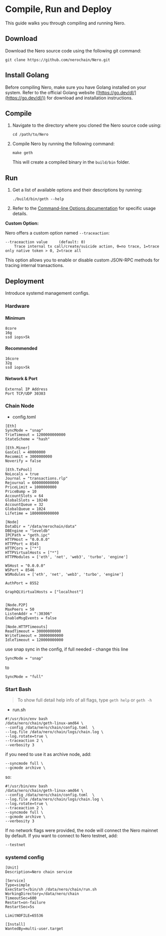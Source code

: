 # Compile, Run and Deploy

This guide walks you through compiling and running Nero.

## Download

Download the Nero source code using the following git command:

```
git clone https://github.com/nerochain/Nero.git
```

## Install Golang

Before compiling Nero, make sure you have Golang installed on your system. Refer to the official Golang website ([https://go.dev/dl/](https://go.dev/dl/)) for download and installation instructions.

## Compile

1. Navigate to the directory where you cloned the Nero source code using:

   ```
   cd /path/to/Nero
   ```

2. Compile Nero by running the following command:

   ```
   make geth
   ```

   This will create a compiled binary in the `build/bin` folder.

## Run

1. Get a list of available options and their descriptions by running:

   ```
   ./build/bin/geth --help
   ```

2. Refer to the [Command-line Options documentation](https://geth.ethereum.org/docs/fundamentals/command-line-options) for specific usage details.

**Custom Option:**

Nero offers a custom option named `--traceaction`:

```
--traceaction value     (default: 0)
    Trace internal tx call/create/suicide action, 0=no trace, 1=trace only native token > 0, 2=trace all
```

This option allows you to enable or disable custom JSON-RPC methods for tracing internal transactions.

## Deployment

Introduce systemd management configs.

### Hardware

#### Minimum

```
8core
16g
ssd iops>5k
```

#### Recommended

```
16core
32g
ssd iops>5k
```

#### Network & Port

```
External IP Address
Port TCP/UDP 30303
```

### Chain Node

- config.toml

```
[Eth]
SyncMode = "snap"
TrieTimeout = 1200000000000
StateScheme = "hash"

[Eth.Miner]
GasCeil = 40000000
Recommit = 3000000000
Noverify = false

[Eth.TxPool]
NoLocals = true
Journal = "transactions.rlp"
Rejournal = 600000000000
PriceLimit = 1000000000
PriceBump = 10
AccountSlots = 64
GlobalSlots = 10240
AccountQueue = 32
GlobalQueue = 1024
Lifetime = 1800000000000

[Node]
DataDir = "/data/nerochain/data"
DBEngine = "leveldb"
IPCPath = "geth.ipc"
HTTPHost = "0.0.0.0"
HTTPPort = 8545
HTTPCors = ["*"]
HTTPVirtualHosts = ["*"]
HTTPModules = ['eth', 'net', 'web3', 'turbo', 'engine']

WSHost = "0.0.0.0"
WSPort = 8546
WSModules = ['eth', 'net', 'web3', 'turbo', 'engine']

AuthPort = 8552

GraphQLVirtualHosts = ["localhost"]


[Node.P2P]
MaxPeers = 50
ListenAddr = ":30306"
EnableMsgEvents = false

[Node.HTTPTimeouts]
ReadTimeout = 30000000000
WriteTimeout = 30000000000
IdleTimeout = 120000000000
```

use snap sync in the config, if full needed - change this line

```
SyncMode = "snap"
```

to

```
SyncMode = "full"
```

### Start Bash

> To show full detail help info of all flags, type `geth help` or `geth -h`

- run.sh

```
#!/usr/bin/env bash
/data/nero/chain/geth-linux-amd64 \
--config /data/nero/chain/config.toml  \
--log.file /data/nero/chain/logs/chain.log \
--log.rotate=true \
--traceaction 2 \
--verbosity 3
```

if you need to use it as archive node, add:

```
--syncmode full \
--gcmode archive \
```

so:

```
#!/usr/bin/env bash
/data/nero/chain/geth-linux-amd64 \
--config /data/nero/chain/config.toml  \
--log.file /data/nero/chain/logs/chain.log \
--log.rotate=true \
--traceaction 2 \
--syncmode full \
--gcmode archive \
--verbosity 3
```

If no network flags were provided, the node will connect the Nero mainnet by default. If you want to connect to Nero testnet, add:

```
--testnet
```

### systemd config

```
[Unit]
Description=Nero chain service

[Service]
Type=simple
ExecStart=/bin/sh /data/nero/chain/run.sh
WorkingDirectory=/data/nero/chain
TimeoutSec=600
Restart=on-failure
RestartSec=5s

LimitNOFILE=65536

[Install]
WantedBy=multi-user.target
```
